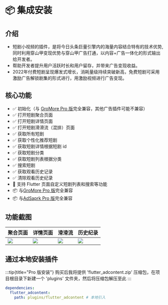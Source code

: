
# 📦 集成安装

## 介绍

- 短剧小视频的插件，是将今日头条巨量引擎内的海量内容结合特有的技术优势,同时利用穿山甲变现优势与穿山甲广告打通，以内容+广告一体化的形式输出给开发者。
- 帮助开发者提升用户活跃时长和用户留存，并带来广告变现收益。
- 2022年付费短剧呈现爆发式增长，消耗量级持续突破新高，免费短剧可采用激励广告解锁剧集的形式进行，用激励视频进行广告变现。

## 核心功能
- ✅ 初始化（与 [GroMore Pro 版](start/guide/gromore/install)完全兼容，其他广告插件可能不兼容）
- ✅ 打开短剧聚合页面
- ✅ 打开短剧详情页面
- ✅ 打开短剧滑滑流（混排）页面
- ✅ 获取所有短剧
- ✅ 获取个性化推荐短剧
- ✅ 获取短剧详情根据短剧 id 
- ✅ 获取短剧分类
- ✅ 获取短剧列表根据分类
- ✅ 搜索短剧
- ✅ 获取观看历史记录
- ✅ 清除观看历史纪录
- 📱 支持 Flutter 页面自定义短剧列表和搜索等功能
- 📦 与[GroMore Pro 版](start/guide/gromore/install)完全兼容
- 📦 与[AdSaprk Pro 版](start/guide/adspark/install)完全兼容

## 功能截图

|聚合页面|详情页面|滑滑流|历史纪录|
|--|--|--|--|
| ![](https://raw.githubusercontent.com/FlutterAds/flutter_adspark/master/example/images/img001.png) | ![](https://raw.githubusercontent.com/FlutterAds/flutter_adspark/master/example/images/img002.png) | ![](https://raw.githubusercontent.com/FlutterAds/flutter_adspark/master/example/images/img003.png) | ![](https://raw.githubusercontent.com/FlutterAds/flutter_adspark/master/example/images/img004.png) |


## 通过本地安装插件

:::tip{title="Pro 版安装"}
购买后我将提供 'flutter_adcontent.zip' 压缩包，在项目根目录下新建一个 'plugins' 文件夹，然后将压缩包解压至此
:::

```yaml title="pubspec.yaml"
dependencies:
  flutter_adcontent:
    path: plugins/flutter_adcontent # 本地引入
```